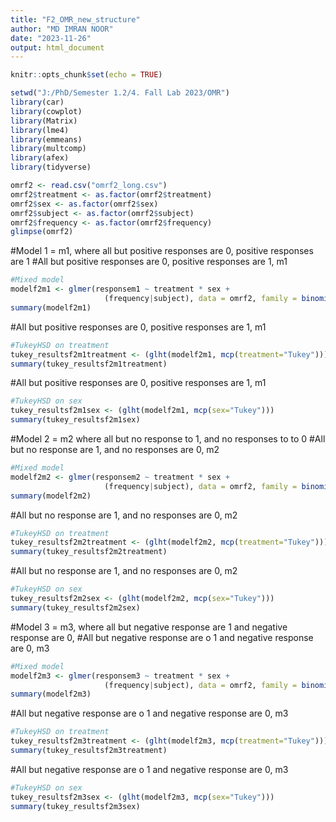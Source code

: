 ```yaml
---
title: "F2_OMR_new_structure"
author: "MD IMRAN NOOR"
date: "2023-11-26"
output: html_document
---
```


```r
knitr::opts_chunk$set(echo = TRUE)
```

```r
setwd("J:/PhD/Semester 1.2/4. Fall Lab 2023/OMR")
library(car)
library(cowplot)
library(Matrix)
library(lme4)
library(emmeans)
library(multcomp)
library(afex)
library(tidyverse)
```

```r
omrf2 <- read.csv("omrf2_long.csv")
omrf2$treatment <- as.factor(omrf2$treatment)
omrf2$sex <- as.factor(omrf2$sex)
omrf2$subject <- as.factor(omrf2$subject)
omrf2$frequency <- as.factor(omrf2$frequency)
glimpse(omrf2)
```
###############################################################
#Model 1 = m1, where all but positive responses are 0, positive responses are 1
#All but positive responses are 0, positive responses are 1, m1
```r
#Mixed model
modelf2m1 <- glmer(responsem1 ~ treatment * sex + 
                     (frequency|subject), data = omrf2, family = binomial(link = "logit"))
summary(modelf2m1)
```
#All but positive responses are 0, positive responses are 1, m1
```r
#TukeyHSD on treatment
tukey_resultsf2m1treatment <- (glht(modelf2m1, mcp(treatment="Tukey")))
summary(tukey_resultsf2m1treatment)
```
#All but positive responses are 0, positive responses are 1, m1
```r
#TukeyHSD on sex
tukey_resultsf2m1sex <- (glht(modelf2m1, mcp(sex="Tukey")))
summary(tukey_resultsf2m1sex)
```
###############################################################
#Model 2 = m2 where all but no response to 1, and no responses to to 0
#All but no response are 1, and no responses are 0, m2
```r
#Mixed model 
modelf2m2 <- glmer(responsem2 ~ treatment * sex + 
                     (frequency|subject), data = omrf2, family = binomial(link = "logit"))
summary(modelf2m2)
```
#All but no response are 1, and no responses are 0, m2
```r
#TukeyHSD on treatment
tukey_resultsf2m2treatment <- (glht(modelf2m2, mcp(treatment="Tukey")))
summary(tukey_resultsf2m2treatment)
```
#All but no response are 1, and no responses are 0, m2
```r
#TukeyHSD on sex
tukey_resultsf2m2sex <- (glht(modelf2m2, mcp(sex="Tukey")))
summary(tukey_resultsf2m2sex)
```
###############################################################
#Model 3 = m3, where all but negative response are 1 and negative response are 0,
#All but negative response are o 1 and negative response are 0, m3
```r
#Mixed model
modelf2m3 <- glmer(responsem3 ~ treatment * sex + 
                     (frequency|subject), data = omrf2, family = binomial(link = "logit"))
summary(modelf2m3)
```
#All but negative response are o 1 and negative response are 0, m3
```r
#TukeyHSD on treatment
tukey_resultsf2m3treatment <- (glht(modelf2m3, mcp(treatment="Tukey")))
summary(tukey_resultsf2m3treatment)
```
#All but negative response are o 1 and negative response are 0, m3
```r
#TukeyHSD on sex
tukey_resultsf2m3sex <- (glht(modelf2m3, mcp(sex="Tukey")))
summary(tukey_resultsf2m3sex)
```

